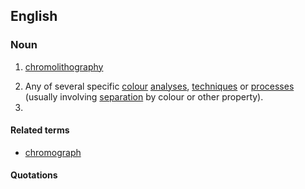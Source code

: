 ==English==

===Noun===
{{en-noun|chromographies}}

# {{obsolete}} [[chromolithography]]
# Any of several specific [[colour]] [[analysis|analyses]], [[technique]]s or [[process]]es (usually involving [[separation]] by colour or other property).
# {{alternative spelling of|chromatography}}

====Related terms====
* [[chromograph]]

====Quotations====
{{seeCites}}